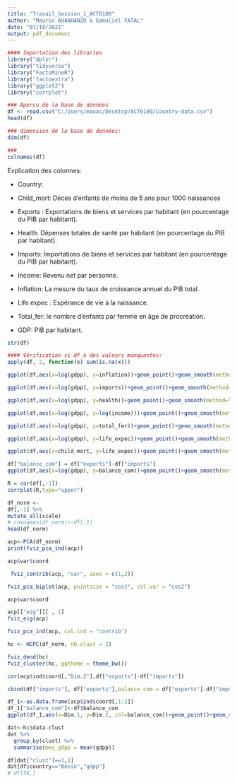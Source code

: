 ```yaml
---
title: "Travail_Session_1_ACT6100"
author: "Maurin AHANHANZO & Gamaliel FATAL"
date: "07/10/2021"
output: pdf_document
---
```


```r
#### Importation des libraries
library("dplyr")
library("tidyverse")
library("FactoMineR")
library("factoextra")
library("ggplot2")
library("corrplot")
```

```r
### Apercu de la base de données
df <- read.csv("C:/Users/mauac/Desktop/ACT6100/Country-data.csv")
head(df)
```
```r
### dimension de la base de données:
dim(df)
```

```r
### 
colnames(df)
```

Explication des colonnes:

- Country: 
- Child_mort: Décès d'enfants de moins de 5 ans pour 1000 naissances

- Exports : Exportations de biens et services par habitant (en pourcentage du PIB par habitant).

- Health: Dépenses totales de santé par habitant  (en pourcentage du PIB par habitant).

- Imports: Importations de biens et services par habitant (en pourcentage du PIB par habitant).

- Income: Revenu net par personne.

- Inflation: La mesure du taux de croissance annuel du PIB total.

- Life expec : Espérance de vie à la naissance.

- Total_fer: le nombre d'enfants par femme en âge de procréation.

- GDP: PIB par habitant.

```r
str(df)
```

```r
#### Vérification si df à des valeurs manquantes:
apply(df, 2, function(x) sum(is.na(x)))
```
```r
ggplot(df,aes(x=log(gdpp), y=inflation))+geom_point()+geom_smooth(method=lm)

```
```r
ggplot(df,aes(x=log(gdpp), y=imports))+geom_point()+geom_smooth(method=lm)

```
```r
ggplot(df,aes(x=log(gdpp), y=health))+geom_point()+geom_smooth(method=lm)
```

```r
ggplot(df,aes(x=log(gdpp), y=log(income)))+geom_point()+geom_smooth(method=lm)
```

```r
ggplot(df,aes(x=log(gdpp), y=total_fer))+geom_point()+geom_smooth(method=lm)
```

```r
ggplot(df,aes(x=log(gdpp), y=life_expec))+geom_point()+geom_smooth(method=lm)

```
```r
ggplot(df,aes(x=child_mort, y=life_expec))+geom_point()+geom_smooth(method=lm)

```
```r
df["balance_com"] = df["exports"]-df["imports"]
ggplot(df,aes(x=log(gdpp), y=balance_com))+geom_point()+geom_smooth(method=lm)

```


```r
R = cor(df[,-1])
corrplot(R,type="upper")
```

```r
df_norm <-
df[,-1] %>%
mutate_all(scale)
# rownames(df_norm)<-df[,1]
head(df_norm)
```


```r
acp<-PCA(df_norm)
print(fviz_pca_ind(acp)) 
```
```r
acp$var$coord
```
```r
 fviz_contrib(acp, "var", axes = c(1,2))
```

```r
fviz_pca_biplot(acp, pointsize = "cos2", col.var = "cos2")

```

```r
acp$var$coord
```

```r
acp[["eig"]][ , 1]
fviz_eig(acp)

```

```r
fviz_pca_ind(acp, col.ind = "contrib")
```

```r
hc <- HCPC(df_norm, nb.clust = 2)

```
```r
fviz_dend(hc)
fviz_cluster(hc, ggtheme = theme_bw())
```

```r
cor(acp$ind$coord[,"Dim.2"],df["exports"]-df["imports"])
```
```r
cbind(df["imports"], df["exports"],balance_com = df["exports"]-df["imports"])
```
```r
df_1<-as.data.frame(acp$ind$coord[,1:2])
df_1["balance_com"]<-df$balance_com
ggplot(df_1,aes(x=Dim.1, y=Dim.2, col=balance_com))+geom_point()+geom_smooth(method=lm)
```
```r
dat<-hc$data.clust
dat %>% 
  group_by(clust) %>% 
  summarise(moy_gdpp = mean(gdpp))
```

```r
df[dat["clust"]==1,1]
dat[df$country=="Benin","gdpp"]
# df[58,]
```


